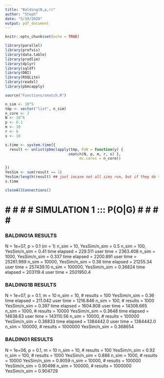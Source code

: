 ```yaml
---
title: "Balding(N,p,r)"
author: "Steph"
date: "5/19/2020"
output: pdf_document
---
```


```r
knitr::opts_chunk$set(echo = TRUE)
```

```r
library(parallel)
library(profvis)
library(data.table)
library(prodlim)
library(dplyr)
library(sqldf)
library(DBI)
library(RSQLite)
library(readxl)
library(pbmcapply)
```


```r
source("Functions/smatch.R")
```


```r
n_sim <- 10^5
tmp <- vector("list", n_sim)
n_core <- 2
N <- 10^6
p <- 0.1
m <- 10
r <- 6
s <- 10

s.time <- system.time({
  result <- unlist(pbmclapply(tmp, FUN = function(y) { 
                             smatch(N, p, m, r, s) },
                                  mc.cores = n_core)) 
  
})
YesSim <- sum(result == 1)
YesSim/length(result) ## just incase not all sims run, but if they do then length(results) = m * n_sim
s.time

closeAllConnections()
```



# # # # # SIMULATION 1 ::: P(O|G) # # # # # 

### BALDING1A RESULTS### 
N = 1e+07, p = 0.1  (m = 1)
n_sim = 10,      YesSim/n_sim = 0.5
n_sim = 100,     YesSim/n_sim = 0.41     time elapsed = 229.511  user time = 2363.408
n_sim = 1000,    YesSim/n_sim = 0.337    time elapsed = 2200.891 user time = 25261.989
n_sim = 10000,   YesSim/n_sim = 0.36     time elapsed = 21255.34 user time = 257439.10
n_sim = 100000,  YesSim/n_sim = 0.36824  time elapsed = 203119.4 user time = 2501950.4


### BALDING1B RESULTS### 
N = 1e+07, p = 0.1, m = 10 
n_sim = 10,     # results = 100      YesSim/n_sim = 0.36     time elapsed = 211.042  user time = 1216.846
n_sim = 100,    # results = 1000     YesSim/n_sim = 0.397    time elapsed = 1604.808 user time = 14306.665
n_sim = 1000,   # results = 10000    YesSim/n_sim = 0.3648   time elapsed = 14638.63 user time = 143110.56
n_sim = 10000,  # results = 100000   YesSim/n_sim = 0.36833  time elapsed = 1384442.0 user time = 1384442.0 
n_sim = 100000, # results = 1000000  YesSim/n_sim = 0.368654


### BALDING1 RESULTS### 
N = 1e+06, p = 0.1, m = 10 
n_sim = 10,     # results = 100      YesSim/n_sim = 0.92
n_sim = 100,    # results = 1000     YesSim/n_sim = 0.888
n_sim = 1000,   # results = 10000    YesSim/n_sim = 0.9059
n_sim = 10000,  # results = 100000   YesSim/n_sim = 0.90498
n_sim = 100000, # results = 1000000  YesSim/n_sim = 0.904729

